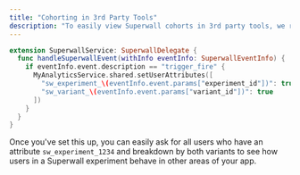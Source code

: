```yaml
---
title: "Cohorting in 3rd Party Tools"
description: "To easily view Superwall cohorts in 3rd party tools, we recommend you set user attributes based on the experiments that users are included in."
---
```


```Swift Swift
extension SuperwallService: SuperwallDelegate {
  func handleSuperwallEvent(withInfo eventInfo: SuperwallEventInfo) {
    if eventInfo.event.description == "trigger_fire" { 
      MyAnalyticsService.shared.setUserAttributes([
        "sw_experiment_\(eventInfo.event.params["experiment_id"])": true,
        "sw_variant_\(eventInfo.event.params["variant_id"])": true
      ])
    }
  }
}
```

Once you've set this up, you can easily ask for all users who have an attribute `sw_experiment_1234` and breakdown by both variants to see how users in a Superwall experiment behave in other areas of your app.